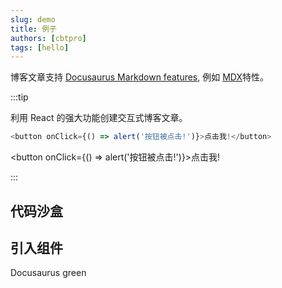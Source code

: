 ```yaml
---
slug: demo
title: 例子
authors: [cbtpro]
tags: [hello]
---
```


博客文章支持 [Docusaurus Markdown features](https://docusaurus.io/docs/markdown-features), 例如 [MDX](https://mdxjs.com/)特性。

:::tip

利用 React 的强大功能创建交互式博客文章。

```js
<button onClick={() => alert('按钮被点击!')}>点击我!</button>
```

<button onClick={() => alert('按钮被点击!')}>点击我!</button>

:::

## 代码沙盒


<PlaygroundCardsRow />


## 引入组件

<Highlight color="#25c2a0">Docusaurus green</Highlight>